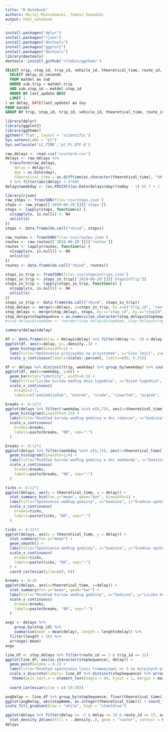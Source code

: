 ```yaml
---
title: "R Notebook"
authors: Maciej Mionskowski, Tomasz Zawadzki
output: html_notebook
---
```


```r
install.packages("dplyr")
install.packages("rjson")
install.packages("devtools")
install.packages("ggplot2")
install.packages("devtools")
library(devtools)
devtools::install_github('cttobin/ggthemr')
```

```sql
SELECT trip, stop_id, trip_id, vehicle_id, theoretical_time, route_id, (
  SELECT delay_in_seconds
  FROM matdel as sub
  WHERE sub.trip = matdel.trip
  AND sub.stop_id = matdel.stop_id
  ORDER BY last_update DESC
  LIMIT 1
) as delay, DATE(last_update) as day
FROM matdel
GROUP BY trip, stop_id, trip_id, vehicle_id, theoretical_time, route_id, DATE(last_update);
```

```r
library(dplyr)
library(ggplot2)
library(ggthemr)
ggthemr('flat', layout = 'scientific')
Sys.setenv(LANG = "pl")
Sys.setlocale('LC_TIME','pl_PL.UTF-8')
```

```r
raw_delays <- read.csv('csv/norm.csv')
delays <- raw_delays %>%
  transform(raw_delays,
    delay = delay/60,
    day = as.Date(day),
    theoretical_time = as.difftime(as.character(theoretical_time), "%H:%M:%S", units="hours")
  ) %>% filter(abs(delay) < 4*60)
delays$weekday <- (as.POSIXlt(as.Date(delays$day))$wday - 1) %% 7 + 1
```

```r
library(rjson)
raw_stops <- fromJSON(file='csv/stops.json')
stops <- raw_stops[['2019-06-20']][['stops']]
stops <- lapply(stops, function(x) {
  x[sapply(x, is.null)] <- NA
  unlist(x)
})
stops <- data.frame(do.call("rbind", stops))
```

```r
raw_routes <- fromJSON(file='csv/routes.json')
routes <- raw_routes[['2019-06-20']][['routes']]
routes <- lapply(routes, function(x) {
  x[sapply(x, is.null)] <- NA
  unlist(x)
})
routes <- data.frame(do.call("rbind", routes))
```

```r
stops_in_trip <- fromJSON(file='csv/stopsintrips.json')
stops_in_trip <- stops_in_trip[['2019-06-20']][['stopsInTrip']]
stops_in_trip <- lapply(stops_in_trip, function(x) {
  x[sapply(x, is.null)] <- NA
  unlist(x)
})
stops_in_trip <- data.frame(do.call("rbind", stops_in_trip))
stop_delays <- merge(x=delays, y=stops_in_trip, by.x=c("trip_id", "route_id", "stop_id"), by.y=c("tripId", "routeId", "stopId"))
stop_delays <- merge(stop_delays, stops, by.x="stop_id", by.y="stopId")
stop_delays$stopSequence = as.numeric(as.character(stop_delays$stopSequence))
#stop_delays$stopName <- reorder(stop_delays$stopName, stop_delays$stopSequence)
```

```r
summary(delays$delay)
```

```r
df <- data.frame(delay = delays$delay) %>% filter(delay >= -10 & delay <= 30)
ggplot(df, aes(x=delay, y=..density..)) +
  geom_histogram(binwidth=1) +
  labs(title="Opóźnienia przyjazdów na przystanek", x="Czas [min]", y=element_blank()) +
  scale_y_continuous(labels=scales::percent, limits=c(0, 0.25))
```

```r
df <- delays %>% distinct(trip, weekday) %>% group_by(weekday) %>% count()
ggplot(df, aes(x=weekday, y=n)) + 
  geom_bar(stat="identity", width=0.5) +
  labs(title="Liczba kursów według dnia tygodnia", x="Dzień tygodnia", y="Liczba kursów") +
  scale_x_continuous(
    breaks=1:7,
    labels=c("poniedziałek", "wtorek", "środa", "czwartek", "piątek", "sobota", "niedziela"))
```


```r
breaks <- 0:12*2
ggplot(delays %>% filter(!weekday %in% c(6,7)), aes(x=theoretical_time)) +
  geom_histogram(binwidth=0.25) +
  labs(title="Rozkład kursów według godziny w dni robocze", x="Godzina", y="Liczba kursów") +
  scale_x_continuous(
    breaks=breaks,
    labels=paste(breaks, "00", sep=":")
  )
```

```r
breaks <- 0:12*2
ggplot(delays %>% filter(weekday %in% c(6,7)), aes(x=theoretical_time)) +
  geom_histogram(binwidth=1/4) +
  labs(title="Rozkład kursów według godziny w dni weekendy", x="Godzina", y="Liczba kursów") +
  scale_x_continuous(
    breaks=breaks,
    labels=paste(breaks, "00", sep=":")
  )
```

```r
ticks <- 0:12*2
ggplot(delays, aes(x = theoretical_time, y = delay)) +
  stat_summary_bin(fun.y="mean", geom="bar", binwidth=1) +
  labs(title="Spóźnienie według godziny", x="Godzina", y="Średnie opóźnienie [min]") +
  scale_x_continuous(
    breaks=ticks,
    labels=paste(ticks, "00", sep=":")
  ) 
```

```r
ticks <- 0:12*2
ggplot(delays, aes(x = theoretical_time, y = delay)) +
  stat_summary(fun.y="mean") +
  geom_smooth() +
  labs(title="Spóźnienie według godziny", x="Godzina", y="Średnie opóźnienie [min]") +
  scale_x_continuous(
    breaks=ticks,
    labels=paste(ticks, "00", sep=":")
  ) +
  coord_cartesian(ylim=c(0, 6))
```

```r
breaks <- 0:24
ggplot(delays, aes(x=theoretical_time, y=delay)) +
  stat_summary(fun.y="mean", geom="bar") +
  labs(title="Rozkład kursów według godziny", x="Godzina", y="Liczba kursów") +
  scale_x_continuous(
    breaks=breaks,
    labels=paste(breaks, "00", sep=":")
  )
```

```r
avgs <- delays %>%
	group_by(stop_id) %>%
	summarise(mean = mean(delay), length = length(delay)) %>%
  filter(length > 20) %>%
  arrange(-mean)
avgs
```

```r
line_df <- stop_delays %>% filter(route_id == 2 & trip_id == 12)
ggplot(line_df, aes(as.character(stopSequence), delay)) +
  geom_point(alpha = 0.2) +
  labs(title="Rozkład spóźnienia linii tramwajowej nr 2 na kolejnych przystankach", y="Opóźnienie", x = "Przystanek") +
  scale_x_discrete(limits= line_df %>% distinct(stopSequence) %>% arrange(stopSequence) %>% `$`(stopSequence) %>% as.character, labels=line_df %>% distinct(stopSequence, stopName) %>% arrange(stopSequence) %>% `$`(stopName)) + 
   theme(axis.text.x = element_text(angle = 90, hjust = 1, margin = margin(0, 0, 0, -1))) +
  
  coord_cartesian(ylim = c(-10:30))
```

```r
avgDelay <- line_df %>% group_by(stopSequence, floor(theoretical_time)) %>% mutate(avg_delay = mean(delay)) %>% ungroup() %>% distinct(stopSequence, theoretical_time, avg_delay, stopName) %>% arrange(stopSequence)
ggplot(avgDelay, aes(stopName, as.integer(theoretical_time))) + coord_flip() + geom_tile(aes(fill = avg_delay), colour = "white") +
scale_fill_gradient(low = "white", high = "steelblue")
```

```r
ggplot(delays %>% filter(delay >= -5 & delay <= 10 & route_id == 2), aes(x=stop_id, y=delay) ) +
  stat_density_2d(aes(fill = ..density..), geom = "raster", contour = FALSE)
delays
```